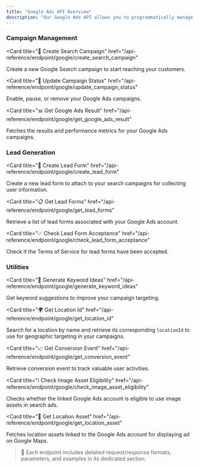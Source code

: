 ```yaml
---
title: "Google Ads API Overview"
description: "Our Google Ads API allows you to programmatically manage your Google Search campaigns. You can create and update campaigns, handle lead forms, and access various utilities to optimize your advertising efforts."
---
```


### Campaign Management

<Card
  title="🚀 Create Search Campaign"
  href="/api-reference/endpoint/google/create_search_campaign"
>
  Create a new Google Search campaign to start reaching your customers.
</Card>

<Card
  title="🔄 Update Campaign Status"
  href="/api-reference/endpoint/google/update_campaign_status"
>
  Enable, pause, or remove your Google Ads campaigns.
</Card>

<Card
  title="📊 Get Google Ads Result"
  href="/api-reference/endpoint/google/get_google_ads_result"
>
  Fetches the results and performance metrics for your Google Ads campaigns.
</Card>

### Lead Generation

<Card
  title="📝 Create Lead Form"
  href="/api-reference/endpoint/google/create_lead_form"
>
  Create a new lead form to attach to your search campaigns for collecting user information.
</Card>

<Card
  title="📋 Get Lead Forms"
  href="/api-reference/endpoint/google/get_lead_forms"
>
  Retrieve a list of lead forms associated with your Google Ads account.
</Card>

<Card
  title="✅ Check Lead Form Acceptance"
  href="/api-reference/endpoint/google/check_lead_form_acceptance"
>
  Check if the Terms of Service for lead forms have been accepted.
</Card>

### Utilities
<Card
  title="🔑 Generate Keyword Ideas"
  href="/api-reference/endpoint/google/generate_keyword_ideas"
>
  Get keyword suggestions to improve your campaign targeting.
</Card>

<Card
  title="🌍 Get Location Id"
  href="/api-reference/endpoint/google/get_location_id"
>
  Search for a location by name and retrieve its corresponding `locationId` to use for geographic targeting in your campaigns.
</Card>



<Card
  title="📈 Get Conversion Event"
  href="/api-reference/endpoint/google/get_conversion_event"
>
  Retrieve conversion event to track valuable user activities.
</Card>





<Card
  title="ℹ️ Check Image Asset Eligibility"
  href="/api-reference/endpoint/google/check_image_asset_eligibility"
>
  Checks whether the linked Google Ads account is eligible to use image assets in search ads.
</Card>

<Card
  title="📍 Get Location Asset"
  href="/api-reference/endpoint/google/get_location_asset"
>
  Fetches location assets linked to the Google Ads account for displaying ad on Google Maps.
</Card>

> 📘 Each endpoint includes detailed request/response formats, parameters, and examples in its dedicated section. 